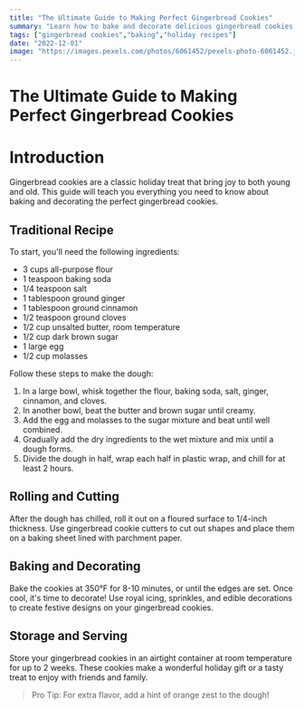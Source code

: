 ```yaml
---
title: "The Ultimate Guide to Making Perfect Gingerbread Cookies"
summary: "Learn how to bake and decorate delicious gingerbread cookies at home. This comprehensive guide covers everything from the traditional recipe to creative decorating ideas."
tags: ["gingerbread cookies","baking","holiday recipes"]
date: "2022-12-01"
image: "https://images.pexels.com/photos/6061452/pexels-photo-6061452.jpeg"
---
```


# The Ultimate Guide to Making Perfect Gingerbread Cookies

# Introduction

Gingerbread cookies are a classic holiday treat that bring joy to both young and old. This guide will teach you everything you need to know about baking and decorating the perfect gingerbread cookies.

## Traditional Recipe

To start, you'll need the following ingredients:
- 3 cups all-purpose flour
- 1 teaspoon baking soda
- 1/4 teaspoon salt
- 1 tablespoon ground ginger
- 1 tablespoon ground cinnamon
- 1/2 teaspoon ground cloves
- 1/2 cup unsalted butter, room temperature
- 1/2 cup dark brown sugar
- 1 large egg
- 1/2 cup molasses

Follow these steps to make the dough:
1. In a large bowl, whisk together the flour, baking soda, salt, ginger, cinnamon, and cloves.
2. In another bowl, beat the butter and brown sugar until creamy.
3. Add the egg and molasses to the sugar mixture and beat until well combined.
4. Gradually add the dry ingredients to the wet mixture and mix until a dough forms.
5. Divide the dough in half, wrap each half in plastic wrap, and chill for at least 2 hours.

## Rolling and Cutting

After the dough has chilled, roll it out on a floured surface to 1/4-inch thickness. Use gingerbread cookie cutters to cut out shapes and place them on a baking sheet lined with parchment paper.

## Baking and Decorating

Bake the cookies at 350°F for 8-10 minutes, or until the edges are set. Once cool, it's time to decorate! Use royal icing, sprinkles, and edible decorations to create festive designs on your gingerbread cookies.

## Storage and Serving

Store your gingerbread cookies in an airtight container at room temperature for up to 2 weeks. These cookies make a wonderful holiday gift or a tasty treat to enjoy with friends and family.

> Pro Tip: For extra flavor, add a hint of orange zest to the dough!
